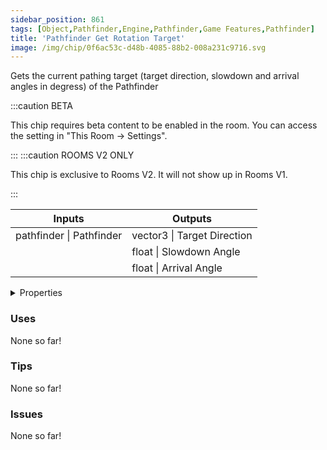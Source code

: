 ```yaml
---
sidebar_position: 861
tags: [Object,Pathfinder,Engine,Pathfinder,Game Features,Pathfinder]
title: 'Pathfinder Get Rotation Target'
image: /img/chip/0f6ac53c-d48b-4085-88b2-008a231c9716.svg
---
```


Gets the current pathing target (target direction, slowdown and arrival angles in degress) of the Pathfinder

:::caution BETA

This chip requires beta content to be enabled in the room. You can access the setting in "This Room -> Settings".

:::
:::caution ROOMS V2 ONLY

This chip is exclusive to Rooms V2. It will not show up in Rooms V1.

:::


<IChip uuid="0f6ac53c-d48b-4085-88b2-008a231c9716"/>

<table><thead><tr><th>Inputs</th><th>Outputs</th></tr></thead><tbody><tr><td>pathfinder | Pathfinder</td><td>vector3 | Target Direction</td></tr><tr><td /><td>float | Slowdown Angle</td></tr><tr><td /><td>float | Arrival Angle</td></tr></tbody></table>

<details>
  <summary>Properties</summary>
  <div>
    <div>
    <table>
      <tbody>
        <tr>
          <td>Is beta required?</td>
          <td>Yes</td>
        </tr>
        <tr>
          <td>Is chip a trolling risk?</td>
          <td>No</td>
        </tr>
        <tr>
          <td>Is chip a role assignment risk?</td>
          <td>No</td>
        </tr>
        <tr>
          <td>Chip UUID</td>
          <td>0f6ac53c-d48b-4085-88b2-008a231c9716</td>
        </tr>
        <tr>
          <td>Room availability</td>
          <td>Rooms V2 only</td>
        </tr>
      </tbody>
    </table>
    </div>
  </div>
</details>

### Uses

None so far!

### Tips

None so far!

### Issues

None so far!
